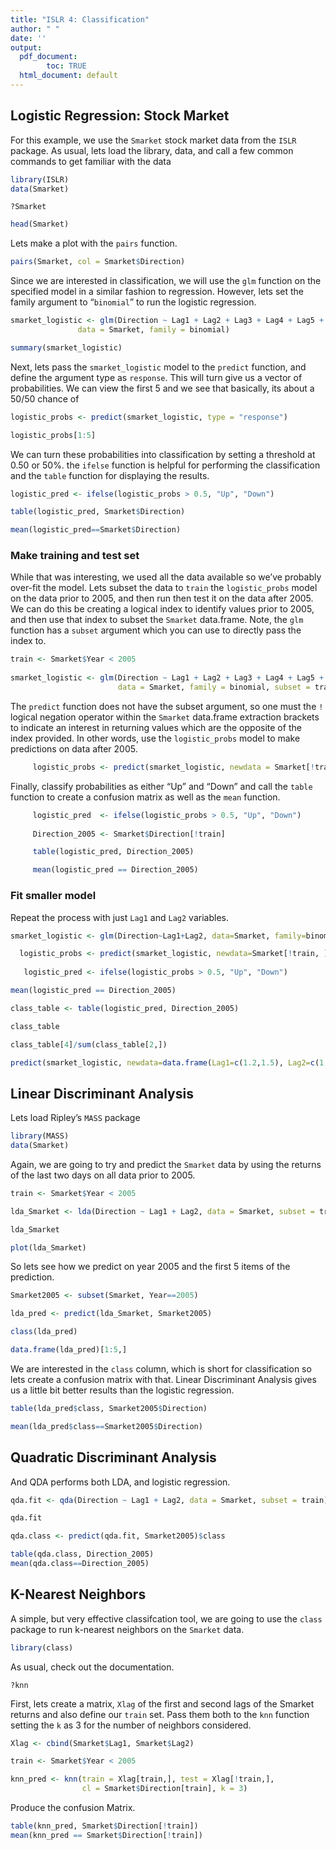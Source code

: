 ```yaml
---
title: "ISLR 4: Classification"
author: " "
date: ''
output:
  pdf_document:
        toc: TRUE
  html_document: default
---
```


\newpage

## Logistic Regression: Stock Market

For this example, we use the `Smarket` stock market data from the `ISLR` package. As usual, lets load the library, data, and call a few common commands 
to get familiar with the data

```r
library(ISLR)
data(Smarket)
```

```
?Smarket
```

```r
head(Smarket)
```

Lets make a plot with the `pairs` function.

```r
pairs(Smarket, col = Smarket$Direction)
```

Since we are interested in classification, we will use the `glm` function on the specified model in a similar fashion to regression. However, lets set the family argument to "`binomial`" to run the logistic regression.

```r
smarket_logistic <- glm(Direction ~ Lag1 + Lag2 + Lag3 + Lag4 + Lag5 + Volume,
               data = Smarket, family = binomial)

summary(smarket_logistic)
```

Next, lets pass the `smarket_logistic` model to the `predict` function, and define the argument type as `response`. This will turn give us a vector of probabilities. We can view the first 5 and we see that basically, its about a 50/50 chance of 
```r
logistic_probs <- predict(smarket_logistic, type = "response") 

logistic_probs[1:5]
```

We can turn these probabilities into classification by setting a threshold at 0.50 or 50%.
the `ifelse` function is helpful for performing the classification and the `table` function for displaying the results.
```r
logistic_pred <- ifelse(logistic_probs > 0.5, "Up", "Down")

table(logistic_pred, Smarket$Direction)

mean(logistic_pred==Smarket$Direction)
```

### Make training and test set

While that was interesting, we used all the data available so we've probably over-fit the model. Lets subset the data to `train` the `logistic_probs` model on the data prior to 2005, and then run then test it on the data after 2005. We can do this be creating a logical index to identify values prior to 2005, and then use that index to subset the `Smarket` data.frame. Note, the `glm` function has a `subset` argument which you can use to directly pass the index to.


```r
train <- Smarket$Year < 2005
  
smarket_logistic <- glm(Direction ~ Lag1 + Lag2 + Lag3 + Lag4 + Lag5 + Volume,
                        data = Smarket, family = binomial, subset = train)
```

The `predict` function does not have the subset argument, so one must the `!` logical negation operator within the `Smarket` data.frame extraction brackets to indicate an interest in returning values which are the opposite of the index provided. In other words, use the `logistic_probs` model to make predictions on data after 2005. 

```r
     logistic_probs <- predict(smarket_logistic, newdata = Smarket[!train,], type="response")
```

Finally, classify probabilities as either "Up" and "Down" and call the `table` function to create a confusion matrix as well as the `mean` function.

```r
     logistic_pred  <- ifelse(logistic_probs > 0.5, "Up", "Down")
     
     Direction_2005 <- Smarket$Direction[!train]

     table(logistic_pred, Direction_2005)

     mean(logistic_pred == Direction_2005)
```

### Fit smaller model

Repeat the process with just `Lag1` and `Lag2` variables.

```r
smarket_logistic <- glm(Direction~Lag1+Lag2, data=Smarket, family=binomial, subset=train)

  logistic_probs <- predict(smarket_logistic, newdata=Smarket[!train, ], type = "response") 
 
   logistic_pred <- ifelse(logistic_probs > 0.5, "Up", "Down")
```

```r
mean(logistic_pred == Direction_2005)

class_table <- table(logistic_pred, Direction_2005)

class_table

class_table[4]/sum(class_table[2,])
```

```r
predict(smarket_logistic, newdata=data.frame(Lag1=c(1.2,1.5), Lag2=c(1.1,-0.8)), type="response")
```

## Linear Discriminant Analysis

Lets load Ripley's `MASS` package
```r
library(MASS)
data(Smarket)
```

Again, we are going to try and predict the `Smarket` data by using the returns of the last two days on all data prior to 2005.
```r
train <- Smarket$Year < 2005

lda_Smarket <- lda(Direction ~ Lag1 + Lag2, data = Smarket, subset = train)

lda_Smarket

plot(lda_Smarket)
```

So lets see how we predict on year 2005 and the first 5 items of the prediction.

```r
Smarket2005 <- subset(Smarket, Year==2005)

lda_pred <- predict(lda_Smarket, Smarket2005)

class(lda_pred)

data.frame(lda_pred)[1:5,]
```

We are interested in the `class` column, which is short for classification so lets create a confusion matrix with that. Linear Discriminant Analysis gives us a little bit better results than the logistic regression.

```r
table(lda_pred$class, Smarket2005$Direction)

mean(lda_pred$class==Smarket2005$Direction)
```

## Quadratic Discriminant Analysis

And QDA performs both LDA, and logistic regression.

```r
qda.fit <- qda(Direction ~ Lag1 + Lag2, data = Smarket, subset = train)

qda.fit

qda.class <- predict(qda.fit, Smarket2005)$class

table(qda.class, Direction_2005)
mean(qda.class==Direction_2005)
```

## K-Nearest Neighbors

A simple, but very effective classifcation tool, we are going to use the `class` package to run k-nearest neighbors on the `Smarket` data.

```r
library(class)
```

As usual, check out the documentation.
```
?knn
```

First, lets create a matrix, `Xlag` of the first and second lags of the Smarket returns and also define our `train` set. Pass them both to the `knn` function setting the `k` as 3 for the number of neighbors considered.

```r
Xlag <- cbind(Smarket$Lag1, Smarket$Lag2)

train <- Smarket$Year < 2005

knn_pred <- knn(train = Xlag[train,], test = Xlag[!train,], 
                cl = Smarket$Direction[train], k = 3)
```

Produce the confusion Matrix.
```r
table(knn_pred, Smarket$Direction[!train])
mean(knn_pred == Smarket$Direction[!train])
```

